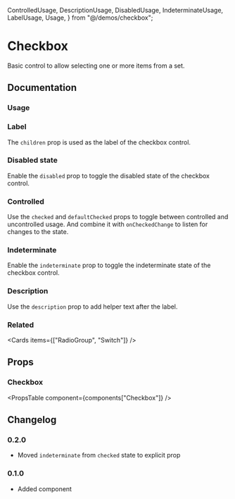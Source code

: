   ControlledUsage,
  DescriptionUsage,
  DisabledUsage,
  IndeterminateUsage,
  LabelUsage,
  Usage,
} from "@/demos/checkbox";

# Checkbox

Basic control to allow selecting one or more items from a set.

## Documentation

### Usage

<Demo component={Usage} />

### Label

The `children` prop is used as the label of the checkbox control.

<Demo component={LabelUsage} />

### Disabled state

Enable the `disabled` prop to toggle the disabled state of the checkbox control.

<Demo component={DisabledUsage} />

### Controlled

Use the `checked` and `defaultChecked` props to toggle between controlled and uncontrolled usage. And combine it with `onCheckedChange` to listen for changes to the state.

<Demo component={ControlledUsage} />

### Indeterminate

Enable the `indeterminate` prop to toggle the indeterminate state of the checkbox control.

<Demo component={IndeterminateUsage} />

### Description

Use the `description` prop to add helper text after the label.

<Demo component={DescriptionUsage} />

### Related

<Cards items={["RadioGroup", "Switch"]} />

## Props

### Checkbox

<PropsTable component={components["Checkbox"]} />

## Changelog

### 0.2.0

- Moved `indeterminate` from `checked` state to explicit prop

### 0.1.0

- Added component

